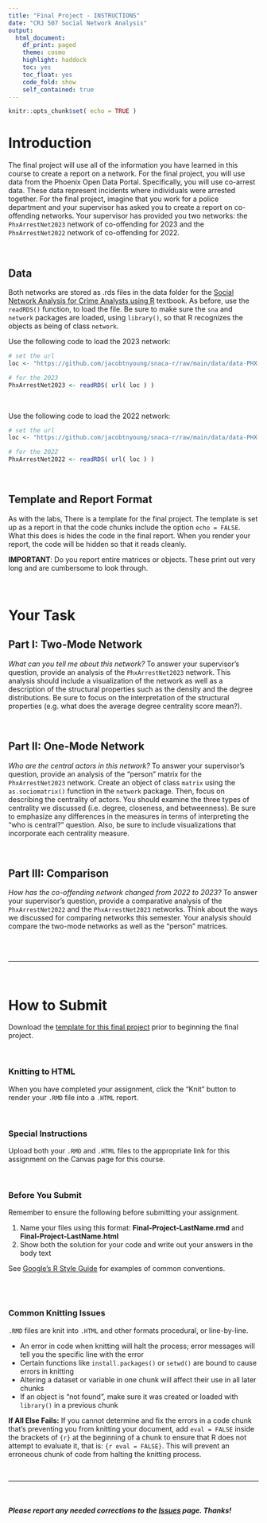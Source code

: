 ```yaml
---
title: "Final Project - INSTRUCTIONS"
date: "CRJ 507 Social Network Analysis"
output: 
  html_document:
    df_print: paged
    theme: cosmo
    highlight: haddock
    toc: yes
    toc_float: yes
    code_fold: show
    self_contained: true
---
```


```r
knitr::opts_chunk$set( echo = TRUE )
```

# Introduction

The final project will use all of the information you have learned in this course to create a report on a network. For the final project, you will use data from the Phoenix Open Data Portal. Specifically, you will use co-arrest data. These data represent incidents where individuals were arrested together. For the final project, imagine that you work for a police department and your supervisor has asked you to create a report on co-offending networks. Your supervisor has provided you two networks: the `PhxArrestNet2023` network of co-offending for 2023 and the `PhxArrestNet2022` network of co-offending for 2022.

<br>

## Data

Both networks are stored as .rds files in the data folder for the [Social Network Analysis for Crime Analysts using R](https://github.com/jacobtnyoung/snaca-r/tree/main/data) textbook. As before, use the `readRDS()` function, to load the file. Be sure to make sure the `sna` and `network` packages are loaded, using `library()`, so that R recognizes the objects as being of class `network`.

Use the following code to load the 2023 network:

```r

# set the url
loc <- "https://github.com/jacobtnyoung/snaca-r/raw/main/data/data-PHX-arrest-2023-net.rds"

# for the 2023
PhxArrestNet2023 <- readRDS( url( loc ) )

```

<br>

Use the following code to load the 2022 network:

```r

# set the url
loc <- "https://github.com/jacobtnyoung/snaca-r/raw/main/data/data-PHX-arrest-2022-net.rds"

# for the 2022
PhxArrestNet2022 <- readRDS( url( loc ) )

```

<br>

## Template and Report Format

As with the labs, There is a template for the final project. The template is set up as a report in that the code chunks include the option `echo = FALSE`. What this does is hides the code in the final report. When you render your report, the code will be hidden so that it reads cleanly.

**IMPORTANT**: Do you report entire matrices or objects. These print out very long and are cumbersome to look through.

<br>

# Your Task

## Part I: Two-Mode Network

*What can you tell me about this network?* To answer your supervisor's question, provide an analysis of the `PhxArrestNet2023` network. This analysis should include a visualization of the network as well as a description of the structural properties such as the density and the degree distributions. Be sure to focus on the interpretation of the structural properties (e.g. what does the average degree centrality score mean?).

<br>

## Part II: One-Mode Network

*Who are the central actors in this network?* To answer your supervisor's question, provide an analysis of the "person" matrix for the `PhxArrestNet2023` network. Create an object of class `matrix` using the `as.sociomatrix()` function in the `network` package. Then, focus on describing the centrality of actors. You should examine the three types of centrality we discussed (i.e. degree, closeness, and betweenness). Be sure to emphasize any differences in the measures in terms of interpreting the "who is central?" question. Also, be sure to include visualizations that incorporate each centrality measure.

<br>

## Part III: Comparison

*How has the co-offending network changed from 2022 to 2023?* To answer your supervisor's question, provide a comparative analysis of the `PhxArrestNet2022` and the `PhxArrestNet2023` networks. Think about the ways we discussed for comparing networks this semester. Your analysis should compare the two-mode networks as well as the "person" matrices. 

<br>
<br>

____

<br>

# How to Submit

Download the [template for this final project](../labs/templates/final-project-LastName.zip?raw=true) prior to beginning the final project. 

<br>

### Knitting to HTML

When you have completed your assignment, click the "Knit" button to render your `.RMD` file into a `.HTML` report.

<br>

### Special Instructions

Upload both your `.RMD` and `.HTML` files to the appropriate link for this assignment on the Canvas page for this course.

<br>

### Before You Submit

Remember to ensure the following before submitting your assignment.

1. Name your files using this format: **Final-Project-LastName.rmd** and **Final-Project-LastName.html**
2. Show both the solution for your code and write out your answers in the body text 

See [Google's R Style Guide](https://google.github.io/styleguide/Rguide.xml) for examples of common conventions.

<br>
<br>

### Common Knitting Issues

`.RMD` files are knit into `.HTML` and other formats procedural, or line-by-line.

* An error in code when knitting will halt the process; error messages will tell you the specific line with the error
* Certain functions like `install.packages()` or `setwd()` are bound to cause errors in knitting 
* Altering a dataset or variable in one chunk will affect their use in all later chunks
* If an object is "not found", make sure it was created or loaded with `library()` in a previous chunk

**If All Else Fails:** If you cannot determine and fix the errors in a code chunk that's preventing you from knitting your document, add `eval = FALSE` inside the brackets of `{r}` at the beginning of a chunk to ensure that R does not attempt to evaluate it, that is: `{r eval = FALSE}`. This will prevent an erroneous chunk of code from halting the knitting process.  

<br>

----

<br>

##### ***Please*** report any needed corrections to the [Issues](https://github.com/Watts-College/crj-507-spring-2025/issues/new) page. Thanks!

<br>
<br>